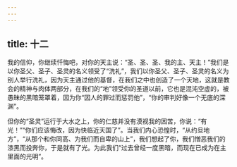 ```yaml
---
---
---
```

title: 十二
---

我的信仰，你继续忏悔吧，对你的天主说：“圣、圣、圣、我的主、天主！”我们是以你圣父、圣子、圣灵的名义领受了“洗礼”，我们以你圣父、圣子、圣灵的名义为别人举行洗礼，因为天主通过他的基督，在我们之中也创造了一个天地，这就是教会的精神与肉体两部分，在我们的“地”领受你的圣道以前，它也是混沌空虚的，被愚昧的黑暗笼罩着，因为你“因人的罪过而惩罚他”，“你的审判好像一个无底的深渊”。

但你的“圣灵”运行于大水之上，你的仁慈并没有漠视我的困苦，你说：“有光！”“你们应该悔改，因为快临近天国了”。当我们内心恐惶时，“从约旦地方”，“从那个和你同高、为我们而自卑的山上”，我们想起了你，我们憎恶我们的漆黑而投奔你，于是就有了光。为此我们“过去曾经一度黑暗，而现在已成为在主里面的光明”。